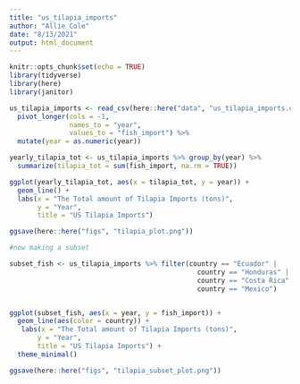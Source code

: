 ```yaml
---
title: "us_tilapia_imports"
author: "Allie Cole"
date: "8/13/2021"
output: html_document
---
```


```r
knitr::opts_chunk$set(echo = TRUE)
library(tidyverse)
library(here)
library(janitor)
```


```r
us_tilapia_imports <- read_csv(here::here("data", "us_tilapia_imports.csv")) %>%  
  pivot_longer(cols = -1, 
               names_to = "year", 
               values_to = "fish_import") %>% 
  mutate(year = as.numeric(year))

yearly_tilapia_tot <- us_tilapia_imports %>% group_by(year) %>%
  summarize(tilapia_tot = sum(fish_import, na.rm = TRUE))

ggplot(yearly_tilapia_tot, aes(x = tilapia_tot, y = year)) +
  geom_line() +
  labs(x = "The Total amount of Tilapia Imports (tons)", 
       y = "Year", 
       title = "US Tilapia Imports")

ggsave(here::here("figs", "tilapia_plot.png"))

#now making a subset 

subset_fish <- us_tilapia_imports %>% filter(country == "Ecuador" |
                                               country == "Honduras" | 
                                               country == "Costa Rica" |
                                               country == "Mexico") 


ggplot(subset_fish, aes(x = year, y = fish_import)) +
  geom_line(aes(color = country)) +
   labs(x = "The Total amount of Tilapia Imports (tons)", 
       y = "Year", 
       title = "US Tilapia Imports") +
  theme_minimal()

ggsave(here::here("figs", "tilapia_subset_plot.png"))
```












